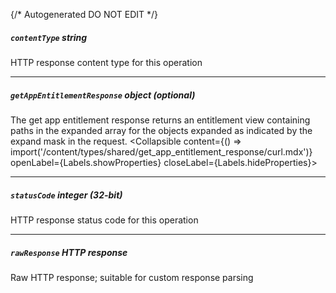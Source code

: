 {/* Autogenerated DO NOT EDIT  */}

##### `contentType` _string_
HTTP response content type for this operation

---
##### `getAppEntitlementResponse` _object (optional)_
The get app entitlement response returns an entitlement view containing paths in the expanded array for the objects expanded as indicated by the expand mask in the request.
<Collapsible content={() => import('/content/types/shared/get_app_entitlement_response/curl.mdx')} openLabel={Labels.showProperties} closeLabel={Labels.hideProperties}>
</Collapsible>

---
##### `statusCode` _integer (32-bit)_
HTTP response status code for this operation

---
##### `rawResponse` _HTTP response_
Raw HTTP response; suitable for custom response parsing


